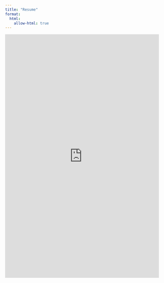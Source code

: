 ```yaml
---
title: "Resume"
format:
  html:
    allow-html: true
---
```


<iframe 
  src="https://docs.google.com/document/d/14oZFr8tuFY1JW3TeB7g4WJoeVtZ2Zh8BIls9FjACfS0/preview" 
  width="100%" 
  height="800px" 
  style="border: none;">
</iframe>
